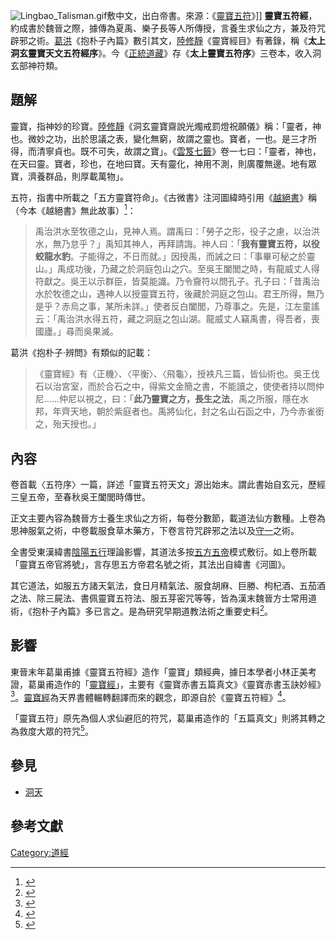 [[File:Lingbao_Talisman.gif|thumb]]敷中文，出白帝書。來源：《[[靈寶五符經|靈寶五符]]》]]{{道教}}
'''靈寶五符經'''，約成書於魏晉之際，據傳為夏禹、樂子長等人所傳授，言養生求仙之方，兼及符咒辟邪之術。[[葛洪|葛洪]]《抱朴子內篇》數引其文，[[陸修靜|陸修靜]]《靈寶經目》有著錄，稱《'''太上洞玄靈寶天文五符經序'''》。今《[[正統道藏|正統道藏]]》存《'''太上靈寶五符序'''》三卷本，收入洞玄部神符類。

== 題解 ==
靈寶，指神妙的珍寶。[[陸修靜|陸修靜]]《洞玄靈寶齋說光燭戒罰燈祝願儀》稱：「靈者，神也。微妙之功，出於思議之表，變化無窮，故謂之靈也。寶者，一也。是三才所得，而清寧貞也。既不可失，故謂之寶」。《[[雲笈七籤|雲笈七籤]]》卷一七曰：「靈者，神也，在天曰靈。寶者，珍也，在地曰寶。天有靈化，神用不測，則廣覆無邊。地有眾寶，濟養群品，則厚載萬物」。

五符，指書中所載之「五方靈寶符命」。《古微書》注河圖緯時引用《[[越絕書|越絕書]]》稱（今本《越絕書》無此故事）<ref>{{cite journal|author1=王宗昱|title=《太上靈寶五符序》裡的傳說|url=http://www.hongdao.net/plus/view.php?aid=991|journal=|author=|access-date=2015-11-27|archive-url=https://web.archive.org/web/20151208043136/http://www.hongdao.net/plus/view.php?aid=991|archive-date=2015-12-08|dead-url=yes}}</ref>：<blockquote>禹治洪水至牧德之山，見神人焉。謂禹曰：「勞子之形，役子之慮，以治洪水，無乃怠乎？」禹知其神人，再拜請誨。神人曰：「'''我有靈寶五符，以役蛟龍水豹'''。子能得之，不日而就。」因授禹，而誡之曰：「事畢可秘之於靈山。」禹成功後，乃藏之於洞庭包山之穴。至吳王闔閭之時，有龍威丈人得符獻之。吳王以示群臣，皆莫能識。乃令齎符以問孔子。孔子曰：「昔禹治水於牧德之山，遇神人以授靈寶五符，後藏於洞庭之包山。君王所得，無乃是乎？赤烏之事，某所未詳。」使者反白闔閭，乃尊事之。先是，江左童謠云：「禹治洪水得五符，藏之洞庭之包山湖。龍威丈人竊禹書，得吾者，喪國廬。」尋而吳果滅。</blockquote>

葛洪《抱朴子·辨問》有類似的記載：<blockquote>《靈寶經》有〈正機〉、〈平衡〉、〈飛龜〉，授袟凡三篇，皆仙術也。吳王伐石以治宮室，而於合石之中，得紫文金簡之書，不能讀之，使使者持以問仲尼……仲尼以視之，曰：「'''此乃靈寶之方，長生之法'''，禹之所服，隱在水邦，年齊天地，朝於紫庭者也。禹將仙化，封之名山石函之中，乃今赤雀銜之，殆天授也。」</blockquote>

== 內容 ==
卷首載〈五符序〉一篇，詳述「靈寶五符天文」源出始末。謂此書始自玄元，歷經三皇五帝，至春秋吳王闔閭時傳世。

正文主要內容為魏晉方士養生求仙之方術，每卷分數節，載道法仙方數種。上卷為思神服氣之術，中卷載服食草木藥方，下卷言符咒辟邪之法以及[[守一|守一]]之術。

全書受東漢緯書[[陰陽五行|陰陽五行]]理論影響，其道法多按[[五方上帝|五方五帝]]模式敷衍。如上卷所載「靈寶五帝官將號」，言存思五方帝君名號之術，其法出自緯書《河圖》。

其它道法，如服五方諸天氣法，食日月精氣法、服食胡麻、巨勝、枸杞酒、五茄酒之法、除三屍法、書佩靈寶五符法、服五芽密咒等等，皆為漢末魏晉方士常用道術，《抱朴子內篇》多已言之。是為研究早期道教法術之重要史料<ref>{{cite book|editor=胡孚琛|title=中華道教大辭典|date=1995|pages=266}}</ref>。

== 影響 ==
東晉末年葛巢甫據《靈寶五符經》造作「靈寶」類經典，據日本學者小林正美考證，葛巢甫造作的「[[靈寶經|靈寶經]]」，主要有《靈寶赤書五篇真文》《靈寶赤書玉訣妙經》<ref>{{cite book|editor=任继愈|title=中國道教|url=http://www.saohua.com/shuku/zongjiao/cndaojiao1/014.htm|access-date=2015-11-27|archive-url=https://web.archive.org/web/20150406171812/http://www.saohua.com/shuku/zongjiao/cndaojiao1/014.htm|archive-date=2015-04-06|dead-url=yes}}</ref>。[[靈寶經|靈寶經]]為天界書體輾轉翻譯而來的觀念，即源自於《靈寶五符經》<ref>{{cite journal|author1=謝世維|title=聖典與傳譯：六朝道教經典中的 「 翻譯 」|journal=中國文哲研究集刊|date=2007|volume=31|pages=185-233|url=http://140.109.24.171/home/publish/PDF/Bulletin/31/31-185-233.pdf|access-date=2015-11-27|archive-date=2016-03-05|archive-url=https://web.archive.org/web/20160305002050/http://140.109.24.171/home/publish/PDF/Bulletin/31/31-185-233.pdf|dead-url=no}}</ref>。

「靈寶五符」原先為個人求仙避厄的符咒，葛巢甫造作的「五篇真文」則將其轉之為救度大眾的符咒<ref>{{cite journal|author1=劉屹|title=论古灵宝经形成之前的灵宝五符|url=http://max.book118.com/html/2015/0614/19052095.shtm|journal=|author=|access-date=2015-11-27|archive-url=https://web.archive.org/web/20151208075126/http://max.book118.com/html/2015/0614/19052095.shtm|archive-date=2015-12-08|dead-url=yes}}</ref>。

==參見==
{{维基文库|太上洞玄靈寶五符序}}
*[[洞天|洞天]]

== 參考文獻 ==
{{Reflist|2}}

[[Category:道經|Category:道經]]